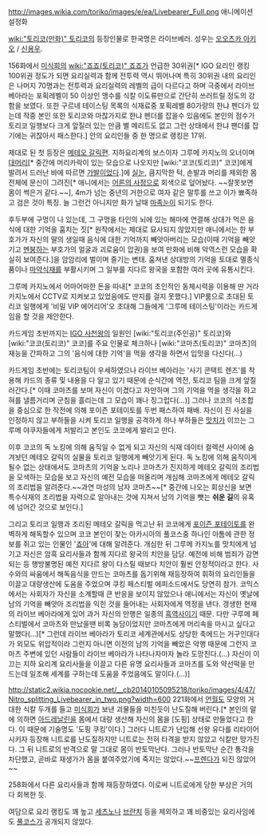 http://images.wikia.com/toriko/images/e/ea/Livebearer_Full.png
애니메이션 설정화

[[wiki:"토리코(만화)" 토리코]]의 등장인물로 한국명은 라이브베러. 성우는 [[오오츠카 아키오]] / [[신용우]].

156화에서 [[미식회]]의 [[wiki:"죠죠(토리코)" 죠죠]]가 언급한 30위권[* IGO 요리인 랭킹 100위권 정도가 되면 요리실력과 함께 전투력 역시 뛰어나며 특히 30위권 내의 요리인은 나머지 70명과는 전투력과 요리실력의 레벨의 급이 다르다고 하며 극중에서 라이브 베아라는 포획레벨이 50 이상인 맹수를 식칼 이도류만으로 간단히 쓰러트릴 정도의 강함을 보였다. 또한 구르네 테이스팅 목록의 식재료중 포획레벨 80가량의 한냐 펜더가 있는데 작중 본인 또한 토리코와 마찮가지로 한냐 펜더를 잡을수 있음에도 본인의 점수가 토리코 일행보다 크게 앞질러 있는 만큼 별 메리트도 없고 그런 상태에서 한냐 팬더를 잡기에는 귀찮아서 패스한다.] 안의 요리인들 중 한 명으로 랭킹은 17위.

제대로 된 첫 등장은 [[메테오 갈릭]]편. 지하요리계의 보스이자 그루메 카지노의 오너이며 [[대머리]][* 중간에 머리카락이 있는 모습으로 나오지만 [wiki:"코코(토리코)" 코코]에게 발려서 드러난 바에 따르면 [[가발]]이었다.]에 [[실눈]], 큼지막한 턱, 손발과 머리를 제외한 몸 전체에 문신이 그려진[* 애니에서는 [[어른의 사정]]으로 회색으로 덮어놨다. ~~잘못보면 몸이 썩은거 같다.~~], 4m가 넘는 중년의 거한으로 여자 같은 말투를 쓰고 이가 뾰족하고 검은 것이 특징. 늘 그런건 아니지만 화가 날때 [[마족눈]]이 되기도 한다.

후두부에 구멍이 나 있는데, 그 구멍을 타인의 뇌에 있는 해마에 연결해 상대가 먹은 음식에 대한 기억을 훔치는 짓[* 원작에서는 제대로 묘사되지 않았지만 애니에서는 한 부호가가 자신의 딸의 생일때 음식에 대한 기억까지 빼앗아버리는 모습(이때 기억을 빼앗기고 [[멘붕]]하는 부호가의 얼굴과 괴로움이 압권)을 보여 만화에 비해 악역스런 모습을 확실히 보여준다.]을 암암리에 벌이며 즐기는 변태. 훔쳐낸 상대방의 기억을 토대로 멸종식품이나 [[마약]]식재를 부활시키며 그 일부를 지다르 왕국을 포함한 여러 곳에 유통시킨다.

그루메 카지노에서 어마어마한 돈을 따내[* 코코의 초인적인 동체시력을 이용해 딴 거라 카지노에서 CCTV로 지켜보고 있었음에도 딴지를 걸지 못했다.] VIP룸으로 초대된 토리코 일행에게 '비밀 VIP 에어리어'오 초대해 그들에게 '그루메 테이스팅'이라는 카드게임을 할 것을 제안한다.

카드게임 초반까지는 [[IGO 사천왕]]의 일원인 [wiki:"토리코(주인공)" 토리코]와 [wiki:"코코(토리코)" 코코]를 주요 인물로 체크하나 [wiki:"코마츠(토리코)" 코마츠]의 재능을 간파하고 그의 '음식에 대한 기억'을 먹을 생각을 하면서 입맛을 다신다(...)

카드게임 초반에는 토리코팀이 우세하였으나 라이브 베아라는 '사기 콘택트 렌즈'를 착용해 카드의 종류 및 내용을 다 알고 있기 때문에 순식간에 역전, 토리코 팀을 크게 앞질러간다.[* 이때 코마츠를 보며 자신이 이겼다고 자만하며 그의 기억을 먹을 생각을 하고 혀를 낼름거리며 군침을 흘리는데 그 모습이 꽤나 징그럽다(...)] 그러나 코코의 식조합을 중심으로 한 작전에 의해 포이즌 포테이토를 두번 패스하여 패배. 자신이 진 사실을 인정하지 않고 부하들을 시켜 토리코 일행을 공격하게 하나 부하들은 [[맛치]]가 이끄는 그루메 야쿠자들에게 처발리고 본인도 코코에게 발리고 만다.

이후 코코의 독 노킹에 의해 움직일 수 없게 되고 자신의 식재 데이터 컬렉션 사이에 숨겨놧던 메테오 갈릭의 실물을 토리코 일행에게 빼앗기게 된다. 독 노킹에 의해 움직이게 될수 없는 상태에서도 코마츠의 기억을 노리나 코마츠가 진지하게 메테오 갈릭의 조리법을 모색하는 모습을 보고 자신의 예전 모습을 떠올리며 개심해 코마츠에게 메테오 갈릭의 조리법을 알려준다.~~과연 마성의 남자 코마츠~~[* 중간에 나오는 회상신을 보면 특수식재의 조리법을 자력으로 알아내는 것에 지쳐서 남의 기억을 뺏는 '''쉬운 길'''의 유혹에 넘어간 것으로 보인다.]

그리고 토리코 일행과 조리된 메테오 갈릭을 먹고난 뒤 코코에게 [[포이즌 포테이토]]를 완벽하게 해독할수 있으며 코코 본인이 찾는 아카시아의 풀코스중 하나인 아톰에 관한 정보를 쥐고 있는 인물인 '[[죠아]]'에 대해 알려준다. 개심한 뒤 그루메 카지노를 맛치에게 넘기고 자신은 암흑 요리사들과 함께 지다르 왕국의 치안을 담당. 예전에 비해 범죄가 감면되는 등 행방불명된 예전 지다르 왕이 다스릴 때보다 치안이 훨씬 안정적이라고 한다. 사수와의 싸움에서 해독음식을 만드는 코마츠를 돕기위해 재등장하여 휘하의 요리인들을 이끌고 대량생산에 도움을 주었으며 쿠킹 페스티벌 에피소드에서도 당연히 참가. 코믹스에서는 사회자가 자신을 소계할때 큰 반응을 보이지 않았으나 애니에서는 자신이 옛날에 남의 기억을 빼앗아 조리법을 익힌 것을 들어내는 사회자에게 역정을 낸다. 갱생한 현재의 라이브 베아라에게 있어 과거 자신의 만행은 일종의 [[흑역사]]이기 때문. 다만 구루메 페스티벌에서 코마츠와 만났을땐 비록 농담이었지만 코마츠에게 머리속을 마시고 싶다고 말했다(...)[* 그런데 라이브 베아라가 토리코 세계관에서도 상당한 축에드는 거구인대다가 외모도 위압적이라 그런지 아니면 이전의 남의 기억을 빼았은 악행 때문에 그런지 코마츠 주변에 있던 사람들이 라이브 베아라가 나타나자마자 놀라 도망친다.(...) 자신이 이끄는 지하 요리계 요리사들을 이끌고 다른 유명 요리사들과 코마츠를 도와 약선떡을 만드는데 일조해 세계를 구하는데 도움을 주었음에도 말이다.(...)]

http://static2.wikia.nocookie.net/__cb20140105095218/toriko/images/4/47/Nitro_splitting_Livebearer_in_two.png?width=600
221화에서 [[언월도]] 모양의 거대한 식칼 두개를 들고 [[미식회]]가 보낸 괴물들을 미친듯이 난도질해 버린다.[* 본인의 말에 의하면 [[아드레날린]]을 몸에서 대량 생산해 자신의 몸을 [도핑] 상태로 만들었다고 한다. 이 때문에 기술명도 '도핑 쿠킹'이다.] 그러다 니트로가 난입해 선왕 유다를 리타이어시키자 등장해 니트로를 난도질하지만 니트로는 전혀 타격을 받지 않았고 식칼만 망가진다. 그 뒤 니트로의 반격으로 말 그대로 몸이 반토막난다. 그러나 반토막난 순간 통각을 차단했고, 곧바로 재생가가 몸을 붙여주었기에 죽지는 않았다.~~[[프렌다]]가 되진 않았어~~

258화에서 다른 요리사들과 함께 재등장하였다. 이로써 니트로에게 당한 부상은 거의 다 회복한 듯.

여담으로 요리 랭킹도 꽤 높고 [[세츠노]]나 [[브란치]] 등을 제외하고 꽤 비중있는 요리사임에도 [[풀코스]]가 공개되지 않았다.
